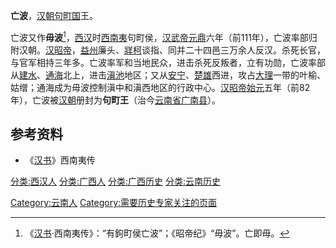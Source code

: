 {{Expert needed|subject=历史}}{{百越君王
|名稱=亡波
|句町代數=1
|前任=無
|繼任=[[鉤町王禹|鉤町王禹]]
|畫像=
|畫像大小=
|說明=
|在位=前82年－？
|年號=
|姓名=
|封號=句町王
|字=
|號=
|別名=毋波
|出生年=
|逝世年=
|廟號=
|諡號=
|尊號=
|陵墓=
|父親=
|嫡母=
|母親=
|后妃=
|兄弟=
|姊妹=
|子女=
}}
'''亡波'''，[[汉朝|汉朝]][[句町国|句町国]]王。

亡波又作'''毋波'''<ref>《[[汉书|汉书]]·西南夷传》：“有鉤町侯亡波”；《昭帝纪》“毋波”。亡即毋。</ref>，[[西汉|西汉]]时[[西南夷|西南夷]]句町侯，[[汉武帝|汉武帝]][[元鼎|元鼎]]六年（前111年），亡波率部归附汉朝。[[汉昭帝|汉昭帝]]{{Clarify|text=始元元年（前85年）|reason=始元元年是前86年，前85年是二年|date=2021-9-23}}，[[益州|益州]]廉头、[[牂柯|牂柯]]谈指、同并二十四邑三万余人反汉。杀死长官，与官军相持三年多。亡波率军和当地民众，进击杀死反叛者，立有功勋，亡波率部从[[建水|建水]]、[[通海|通海]]北上，进击[[滇池|滇池]]地区；又从[[安宁市|安宁]]、[[楚雄市|楚雄]]西进，攻占[[大理|大理]]一带的叶榆、姑缯；通海成为毋波控制滇中和滇西地区的行政中心。[[汉昭帝|汉昭帝]][[始元_(西汉)|始元]]五年（前82年），亡波被[[汉朝|汉朝]]册封为'''句町王'''（治今[[云南省|云南省]][[广南县|广南县]]）。
{{start box}}
{{s-before|—}}
{{s-title|[[句町国|句町国]]王|前80年代}}
{{s-after|[[句町王禹|句町王禹]]}}
{{end box}}

==参考资料==
*《[[汉书|汉书]]》西南夷传
<references/>
[[分类:西汉人|分类:西汉人]]
[[分类:广西人|分类:广西人]]
[[分类:广西历史|分类:广西历史]]
[[分类:云南历史|分类:云南历史]]
[[Category:云南人|Category:云南人]]
[[Category:需要历史专家关注的页面|Category:需要历史专家关注的页面]]
